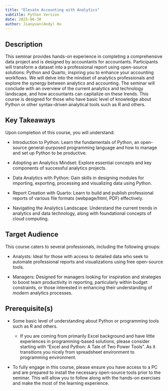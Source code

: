 ```yaml
---
title: "Elevate Accounting with Analytics"
subtitle: Python Version
date: 2025-06-30
author: Jianyuan(Andy) Hu
---
```


## Description

This seminar provides hands-on experience in completing a comprehensive data project and is designed by accountants for accountants. Participants will transform a dataset into a professional report using open-source solutions: Python and Quarto, inspiring you to enhance your accounting workflows. We will delve into the mindset of analytics professionals and explore the synergy between analytics and accounting. The seminar will conclude with an overview of the current analytics and technology landscape, and how accountants can capitalize on these trends. This course is designed for those who have basic level of knowledge about Python or other syntax-driven analytical tools such as R and others.

## Key Takeaways

Upon completion of this course, you will understand:

- Introduction to Python: Learn the fundamentals of Python, an open-source general-purposed programming language and how to manage and set up Python to be productive.

- Adopting an Analytics Mindset: Explore essential concepts and key components of successful analytics projects. 

- Data Analytics with Python: Gain skills in designing modules for importing, exporting, processing and visualizing data using Python. 

- Report Creation with Quarto: Learn to build and publish professional reports of various file formats (webpage/html, PDF) effectively. 

- Navigating the Analytics Landscape: Understand the current trends in analytics and data technology, along with foundational concepts of cloud computing.

## Target Audience

This course caters to several professionals, including the following groups: 

- Analysts: Ideal for those with access to detailed data who seek to automate professional reports and visualizations using free open-source tools. 

- Managers: Designed for managers looking for inspiration and strategies to boost team productivity in reporting, particularly within budget constraints, or those interested in enhancing their understanding of modern analytics processes.

## Prerequisite(s)

- Some basic level of understanding about Python or programming tools such as R and others. 

  - If you are coming from primarily Excel background and have little experiences in programming-based solutions, please consider starting with "Excel and Python: A Tale of Two Power Tools". As it transitions you nicely from spreadsheet environment to programming environment.

- To fully engage in this course, please ensure you have access to a PC and are prepared to install the necessary open-source tools prior to the seminar. This will allow you to follow along with the hands-on exercises and make the most of the learning experience.